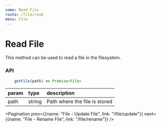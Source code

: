 ```yaml
---
name: Read File
route: /file/read
menu: File
---
```



# Read File

This method can be used to read a file in the filesystem.

### API

```js
    getFile(path) => Promise<File>
```

|param|type|description|
|:--|:--|:--|
|path|string|Path where the file is stored|

<Pagination prev={{name: "File - Update File", link: "/file/update"}} next={{name: "File - Rename File", link: "/file/rename"}} />
